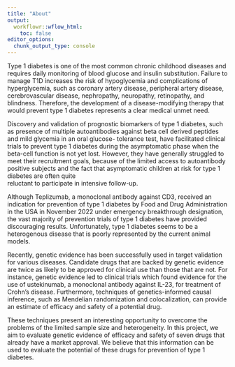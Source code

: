 ---
title: "About"
output:
  workflowr::wflow_html:
    toc: false
editor_options:
  chunk_output_type: console
---

Type 1 diabetes is one of the most common chronic childhood 
diseases and 
requires daily monitoring of blood glucose and insulin 
substitution. Failure to manage T1D increases the risk of 
hypoglycemia and complications of hyperglycemia, such as 
coronary artery disease, peripheral artery disease, 
cerebrovascular disease, nephropathy, neuropathy, retinopathy, 
and blindness. Therefore, the development of a disease-modifying 
therapy that would prevent type 1 diabetes represents a clear 
medical unmet need. 

Discovery and validation of prognostic biomarkers of type 1 
diabetes, such as presence of multiple autoantibodies against 
beta cell derived peptides and mild glycemia in an oral glucose-
tolerance test, have facilitated clinical trials to prevent type 
1 diabetes during the asymptomatic phase when the beta-cell 
function is not yet lost. However, they have generally struggled 
to meet their recruitment goals, because of the limited access 
to autoantibody positive subjects and the fact that asymptomatic 
children at risk for type 1 diabetes are often quite  
reluctant to participate in intensive follow-up.

Although Teplizumab, a monoclonal antibody against CD3, received an 
indication for prevention of type 1 diabetes by Food and Drug 
Administration in the USA in November 2022 under emergency 
breakthrough designation, the vast majority of 
prevention trials of type 1 diabetes have provided discouraging 
results. Unfortunately, type 1 diabetes seems to be a heterogenous 
disease that is poorly represented by the current animal models. 

Recently, genetic evidence has been successfully used in target 
validation for various diseases. Candidate drugs that are backed 
by genetic evidence are twice as likely to be approved for clinical 
use than those that are not. For instance, genetic evidence led 
to clinical trials which found evidence for the use of ustekinumab, 
a monoclonal antibody against IL-23, for treatment of Crohn’s 
disease. Furthermore, techniques of genetics-informed causal 
inference, such as Mendelian randomization and colocalization,
can provide an estimate of efficacy and safety of a potential drug. 

These techniques present an interesting opportunity to overcome
the problems of the limited sample size and heterogeneity. 
In this project, we aim to evaluate genetic evidence of efficacy
and safety of seven drugs that already have a market approval. 
We believe that this information can be used to evaluate the 
potential of these drugs for prevention of type 1 diabetes.

